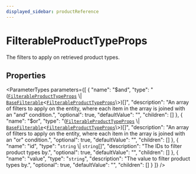 ```yaml
---
displayed_sidebar: productReference
---
```



# FilterableProductTypeProps

The filters to apply on retrieved product types.

## Properties

<ParameterTypes parameters={[
  {
    "name": "$and",
    "type": "([`FilterableProductTypeProps`](FilterableProductTypeProps.mdx) \\| [`BaseFilterable`](BaseFilterable.mdx)<[`FilterableProductTypeProps`](FilterableProductTypeProps.mdx)\\>)[]",
    "description": "An array of filters to apply on the entity, where each item in the array is joined with an \"and\" condition.",
    "optional": true,
    "defaultValue": "",
    "children": []
  },
  {
    "name": "$or",
    "type": "([`FilterableProductTypeProps`](FilterableProductTypeProps.mdx) \\| [`BaseFilterable`](BaseFilterable.mdx)<[`FilterableProductTypeProps`](FilterableProductTypeProps.mdx)\\>)[]",
    "description": "An array of filters to apply on the entity, where each item in the array is joined with an \"or\" condition.",
    "optional": true,
    "defaultValue": "",
    "children": []
  },
  {
    "name": "id",
    "type": "`string` \\| `string`[]",
    "description": "The IDs to filter product types by.",
    "optional": true,
    "defaultValue": "",
    "children": []
  },
  {
    "name": "value",
    "type": "`string`",
    "description": "The value to filter product types by.",
    "optional": true,
    "defaultValue": "",
    "children": []
  }
]} />
